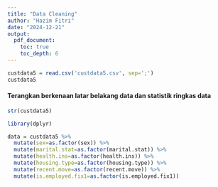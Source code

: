 ```yaml
---
title: "Data Cleaning"
author: "Hazim Fitri"
date: "2024-12-21"
output: 
  pdf_document:
    toc: true
    toc_depth: 6
---
```


```r
custdata5 = read.csv('custdata5.csv', sep=';')
custdata5
```

#### Terangkan berkenaan latar belakang data dan statistik ringkas data

```r
str(custdata5)
```

```r
library(dplyr)

data = custdata5 %>%
  mutate(sex=as.factor(sex)) %>%
  mutate(marital.stat=as.factor(marital.stat)) %>%
  mutate(health.ins=as.factor(health.ins)) %>%
  mutate(housing.type=as.factor(housing.type)) %>%
  mutate(recent.move=as.factor(recent.move)) %>%
  mutate(is.employed.fix1=as.factor(is.employed.fix1))
```
